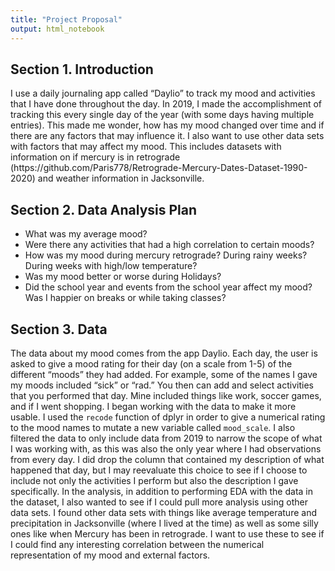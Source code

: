 ```yaml
---
title: "Project Proposal"
output: html_notebook
---
```


## Section 1. Introduction

I use a daily journaling app called "Daylio" to track my mood and activities that I have done throughout the day. In 2019, I made the accomplishment of tracking this every single day of the year (with some days having multiple entries). This made me wonder, how has my mood changed over time and if there are any factors that may influence it. 
I also want to use other data sets with factors that may affect my mood. This includes datasets with information on if mercury is in retrograde (https://github.com/Paris778/Retrograde-Mercury-Dates-Dataset-1990-2020) and weather information in Jacksonville.

## Section 2. Data Analysis Plan

- What was my average mood?
- Were there any activities that had a high correlation to certain moods?
- How was my mood during mercury retrograde? During rainy weeks? During weeks with high/low temperature?
- Was my mood better or worse during Holidays? 
- Did the school year and events from the school year affect my mood? Was I happier on breaks or while taking classes?

## Section 3. Data

The data about my mood comes from the app Daylio. Each day, the user is asked to give a mood rating for their day (on a scale from 1-5) of the different "moods" they had added. For example, some of the names I gave my moods included "sick" or "rad." You then can add and select activities that you performed that day. Mine included things like work, soccer games, and if I went shopping. 
I began working with the data to make it more usable. I used the `recode` function of dplyr in order to give a numerical rating to the mood names to mutate a new variable called `mood_scale`. I also filtered the data to only include data from 2019 to narrow the scope of what I was working with, as this was also the only year where I had observations from every day. I did drop the column that contained my description of what happened that day, but I may reevaluate this choice to see if I choose to include not only the activities I perform but also the description I gave specifically.
In the analysis, in addition to performing EDA with the data in the dataset, I also wanted to see if I could pull more analysis using other data sets. I found other data sets with things like average temperature and precipitation in Jacksonville (where I lived at the time) as well as some silly ones like when Mercury has been in retrograde. I want to use these to see if I could find any interesting correlation between the numerical representation of my mood and external factors.
